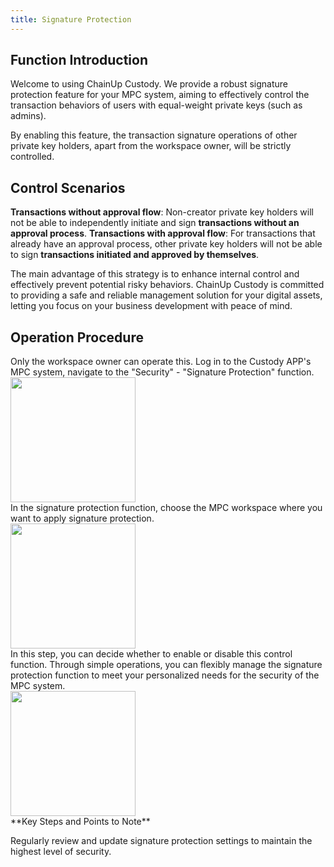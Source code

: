 ```yaml
---
title: Signature Protection
---
```


## Function Introduction

Welcome to using ChainUp Custody. We provide a robust signature protection feature for your MPC system, aiming to effectively control the transaction behaviors of users with equal-weight private keys (such as admins).

By enabling this feature, the transaction signature operations of other private key holders, apart from the workspace owner, will be strictly controlled.


## Control Scenarios
**Transactions without approval flow**: Non-creator private key holders will not be able to independently initiate and sign **transactions without an approval process**.
**Transactions with approval flow**: For transactions that already have an approval process, other private key holders will not be able to sign **transactions initiated and approved by themselves**.

The main advantage of this strategy is to enhance internal control and effectively prevent potential risky behaviors. ChainUp Custody is committed to providing a safe and reliable management solution for your digital assets, letting you focus on your business development with peace of mind.

## Operation Procedure
<Tip>
Only the workspace owner can operate this.
</Tip>

<Steps>
<Step title="Login and Open Signature Protection">
    Log in to the Custody APP's MPC system, navigate to the "Security" - "Signature Protection" function.

<div className="w-full flex items-center justify-center">
   <img src="/images/user-guide/safe.jpg" width="200"/>
</div>

</Step>
<Step title="Choose the Workspace for the Policy">
   In the signature protection function, choose the MPC workspace where you want to apply signature protection. 

<div className="w-full flex items-center justify-center">
    <img src="/images/user-guide/workspacelist.jpg" width="200"/>
</div>

</Step>
<Step title="Configure Signature Protection">
In this step, you can decide whether to enable or disable this control function. Through simple operations, you can flexibly manage the signature protection function to meet your personalized needs for the security of the MPC system.

<div className="w-full flex items-center justify-center">
        <img src="/images/user-guide/signprotect.jpg" width="200"/>
</div>
<Warning>
**Key Steps and Points to Note**

Regularly review and update signature protection settings to maintain the highest level of security.
</Warning>

</Step>

</Steps>